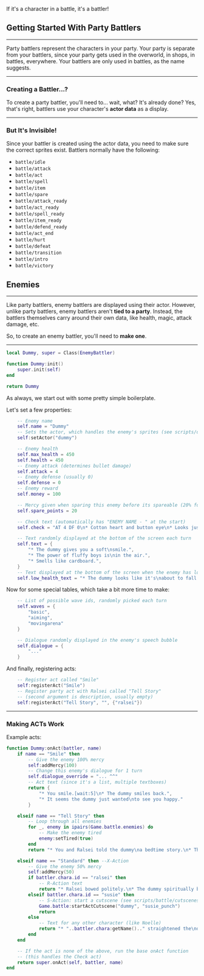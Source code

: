 If it's a character in a battle, it's a battler!

## Getting Started With Party Battlers
---

Party battlers represent the characters in your party. Your party is separate from your battlers, since your party gets used in the overworld, in shops, in battles, everywhere. Your battlers are only used in battles, as the name suggests.

---

### Creating a Battler...?

To create a party battler, you'll need to... wait, what? It's already done? Yes, that's right, battlers use your character's **actor data** as a display.

---

### But It's Invisible!

Since your battler is created using the actor data, you need to make sure the correct sprites exist. Battlers normally have the following:
- `battle/idle`
- `battle/attack`
- `battle/act`
- `battle/spell`
- `battle/item`
- `battle/spare`
- `battle/attack_ready`
- `battle/act_ready`
- `battle/spell_ready`
- `battle/item_ready`
- `battle/defend_ready`
- `battle/act_end`
- `battle/hurt`
- `battle/defeat`
- `battle/transition`
- `battle/intro`
- `battle/victory`




## Enemies
---

Like party battlers, enemy battlers are displayed using their actor. However, unlike party battlers, enemy battlers aren't **tied to a party**. Instead, the battlers themselves carry around their own data, like health, magic, attack damage, etc.

So, to create an enemy battler, you'll need to **make one**.

---

```lua
local Dummy, super = Class(EnemyBattler)

function Dummy:init()
    super.init(self)
end

return Dummy
```

As always, we start out with some pretty simple boilerplate.

Let's set a few properties:

```lua
    -- Enemy name
    self.name = "Dummy"
    -- Sets the actor, which handles the enemy's sprites (see scripts/data/actors/dummy.lua)
    self:setActor("dummy")

    -- Enemy health
    self.max_health = 450
    self.health = 450
    -- Enemy attack (determines bullet damage)
    self.attack = 4
    -- Enemy defense (usually 0)
    self.defense = 0
    -- Enemy reward
    self.money = 100

    -- Mercy given when sparing this enemy before its spareable (20% for basic enemies)
    self.spare_points = 20

    -- Check text (automatically has "ENEMY NAME - " at the start)
    self.check = "AT 4 DF 0\n* Cotton heart and button eye\n* Looks just like a fluffy guy."

    -- Text randomly displayed at the bottom of the screen each turn
    self.text = {
        "* The dummy gives you a soft\nsmile.",
        "* The power of fluffy boys is\nin the air.",
        "* Smells like cardboard.",
    }
    -- Text displayed at the bottom of the screen when the enemy has low health
    self.low_health_text = "* The dummy looks like it's\nabout to fall over."
```

Now for some special tables, which take a bit more time to make:

```lua
    -- List of possible wave ids, randomly picked each turn
    self.waves = {
        "basic",
        "aiming",
        "movingarena"
    }

    -- Dialogue randomly displayed in the enemy's speech bubble
    self.dialogue = {
        "..."
    }
```

And finally, registering acts:

```lua
    -- Register act called "Smile"
    self:registerAct("Smile")
    -- Register party act with Ralsei called "Tell Story"
    -- (second argument is description, usually empty)
    self:registerAct("Tell Story", "", {"ralsei"})
```

---

### Making ACTs Work

Example acts:

```lua
function Dummy:onAct(battler, name)
    if name == "Smile" then
        -- Give the enemy 100% mercy
        self:addMercy(100)
        -- Change this enemy's dialogue for 1 turn
        self.dialogue_override = "... ^^"
        -- Act text (since it's a list, multiple textboxes)
        return {
            "* You smile.[wait:5]\n* The dummy smiles back.",
            "* It seems the dummy just wanted\nto see you happy."
        }

    elseif name == "Tell Story" then
        -- Loop through all enemies
        for _, enemy in ipairs(Game.battle.enemies) do
            -- Make the enemy tired
            enemy:setTired(true)
        end
        return "* You and Ralsei told the dummy\na bedtime story.\n* The enemies became [color:blue]TIRED[color:reset]..."

    elseif name == "Standard" then --X-Action
        -- Give the enemy 50% mercy
        self:addMercy(50)
        if battler.chara.id == "ralsei" then
            -- R-Action text
            return "* Ralsei bowed politely.\n* The dummy spiritually bowed\nin return."
        elseif battler.chara.id == "susie" then
            -- S-Action: start a cutscene (see scripts/battle/cutscenes/dummy.lua)
            Game.battle:startActCutscene("dummy", "susie_punch")
            return
        else
            -- Text for any other character (like Noelle)
            return "* "..battler.chara:getName().." straightened the\ndummy's hat."
        end
    end

    -- If the act is none of the above, run the base onAct function
    -- (this handles the Check act)
    return super.onAct(self, battler, name)
end
```
